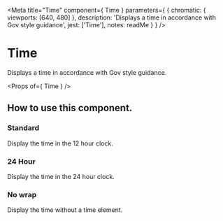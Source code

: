
<Meta
  title="Time"
  component={ Time }
  parameters={ {
    chromatic: { viewports: [640, 480] },
    description: 'Displays a time in accordance with Gov style guidance',
    jest: ['Time'],
    notes: readMe
  } }
/>

# Time

Displays a time in accordance with Gov style guidance.

<Preview withToolbar>
  <Story name="Time">
	<Time
	  time="2022-07-21T22:37:34.570Z"
	/>
  </Story>
</Preview>

<Props of={ Time } />


## How to use this component.
### Standard

Display the time in the 12 hour clock.

<Preview>
  <Story name="Standard">
	<Time
	  time="2022-07-21T22:37:34.570Z"
	/>
  </Story>
</Preview>

### 24 Hour

Display the time in the 24 hour clock.

<Preview>
  <Story name="24 Hour">
	<Time
	  time="2022-07-21T22:37:34.570Z"
	  clockType={24}
	/>
  </Story>
</Preview>

### No wrap

Display the time without a time element.

<Preview>
  <Story name="No wrap">
	<Time
	  time="2022-07-21T22:37:34.570Z"
	  wrap={false}
	/>
  </Story>
  
</Preview>

